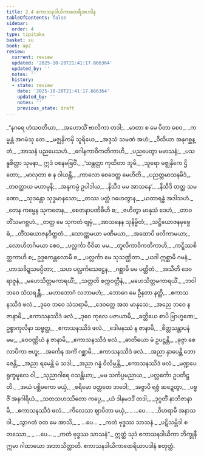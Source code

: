 ```yaml
---
title: 2.4 ဧကာသနဒါယိကာထေရီအပဒါန
tableOfContents: false
sidebar:
  order: 4
type: tipitaka
basket: su
book: ap2
review:
  current: review
  updated: '2025-10-20T21:41:17.666364'
  updated_by: ''
  notes: ''
  history:
  - state: review
    date: '2025-10-20T21:41:17.666364'
    updated_by: ''
    notes: ''
    previous_state: draft
---
```



<DynamicBreadcrumb />


<ReviewStatus review={frontmatter.review} showDetails={true} />

<HypothesisAnnotation frontmatter={frontmatter} />

<Division number="37" book="ap2" e="ch" v="20" p="19">

<Paragraph number="199" type="verses" book="ap2">
_“နဂရေ ဟံသဝတိယာ,_  
_အဟောသိံ ဗာလိကာ တဒါ;_  
_မာတာ စ မေ ပိတာ စေဝ,_  
_ကမ္မန္တံ အဂမံသု တေ._  

</Paragraph>

</Division>
<Division number="38" book="ap2" e="ch" v="20" p="19">

<Paragraph number="200" type="verses" book="ap2">
_မဇ္ဈနှိကမှိ သူရိယေ,_  
_အဒ္ဒသံ သမဏံ အဟံ;_  
_ဝီထိယာ အနုဂစ္ဆန္တံ,_  
_အာသနံ ပညပေသဟံ._  

</Paragraph>

</Division>
<Division number="39" book="ap2" e="ch" v="20" p="19">

<Paragraph number="201" type="verses" book="ap2">
_ဂေါနကာဝိကတိကာဟိ,_  
_ပညပေတွာ မမာသနံ;_  
_ပသန္နစိတ္တာ သုမနာ,_  
ဣဒံ ဝစနမဗြဝိံ._  

</Paragraph>

</Division>
<Division number="40" book="ap2" e="ch" v="20" p="19">

<Paragraph number="202" type="verses" book="ap2">
_‘သန္တတ္တာ ကုထိတာ ဘူမိ,_  
_သူရော မဇ္ဈနှိကေ ဌိတော;_  
_မာလုတာ စ န ဝါယန္တိ,_  
_ကာလော စေဝေတ္ထ မေဟိတိ._  

</Paragraph>

</Division>
<Division number="41" book="ap2" e="ch" v="20" p="19">

<Paragraph number="203" type="verses" book="ap2">
_ပညတ္တမာသနမိဒံ,_  
_တဝတ္ထာယ မဟာမုနိ;_  
_အနုကမ္ပံ ဥပါဒါယ,_  
_နိသီဒ မမ အာသနေ’._  

</Paragraph>

</Division>
<Division number="42" book="ap2" e="ch" v="20" p="19">

<Paragraph number="204" type="verses" book="ap2">
_နိသီဒိ တတ္ထ သမဏော,_  
_သုဒန္တော သုဒ္ဓမာနသော;_  
_တဿ ပတ္တံ ဂဟေတွာန,_  
_ယထာရန္ဓံ အဒါသဟံ._  

</Paragraph>

</Division>
<Division number="43" book="ap2" e="ch" v="20" p="19">

<Paragraph number="205" type="verses" book="ap2">
_တေန ကမ္မေန သုကတေန,_  
_စေတနာပဏိဓီဟိ စ;_  
_ဇဟိတွာ မာနုသံ ဒေဟံ,_  
_တာဝတိံသမဂစ္ဆဟံ._  

</Paragraph>

</Division>
<Division number="44" book="ap2" e="ch" v="20" p="19">

<Paragraph number="206" type="verses" book="ap2">
_တတ္ထ မေ သုကတံ ဗျမှံ,_  
_အာသနေန သုနိမ္မိတံ;_  
_သဋ္ဌိယောဇနမုဗ္ဗေဓံ,_  
_တိံသယောဇနဝိတ္ထတံ._  

</Paragraph>

</Division>
<Division number="45" book="ap2" e="ch" v="20" p="19">

<Paragraph number="207" type="verses" book="ap2">
_သောဏ္ဏမယာ မဏိမယာ,_  
_အထောပိ ဖလိကာမယာ;_  
_လောဟိတင်္ဂမယာ စေဝ,_  
_ပလ္လင်္ကာ ဝိဝိဓာ မမ._  

</Paragraph>

</Division>
<Division number="46" book="ap2" e="ch" v="20" p="20">

<Paragraph number="208" type="verses" book="ap2">
_တူလိကာဝိကတိကာဟိ,_  
_ကဋ္ဋိဿစိတ္တကာဟိ စ;_  
ဥဒ္ဒဧကန္တလောမီ စ,_  
_ပလ္လင်္ကာ မေ သုသဏ္ဌိတာ._  

</Paragraph>

</Division>
<Division number="47" book="ap2" e="ch" v="20" p="20">

<Paragraph number="209" type="verses" book="ap2">
_ယဒါ ဣစ္ဆာမိ ဂမနံ,_  
_ဟာသခိဍ္ဍသမပ္ပိတာ;_  
_သဟ ပလ္လင်္ကသေဋ္ဌေန,_  
_ဂစ္ဆာမိ မမ ပတ္ထိတံ._  

</Paragraph>

</Division>
<Division number="48" book="ap2" e="ch" v="20" p="20">

<Paragraph number="210" type="verses" book="ap2">
_အသီတိ ဒေဝရာဇူနံ,_  
_မဟေသိတ္တမကာရယိံ;_  
_သတ္တတိ စက္ကဝတ္တီနံ,_  
_မဟေသိတ္တမကာရယိံ._  

</Paragraph>

</Division>
<Division number="49" book="ap2" e="ch" v="20" p="20">

<Paragraph number="211" type="verses" book="ap2">
_ဘဝါဘဝေ သံသရန္တီ,_  
_မဟာဘောဂံ လဘာမဟံ;_  
_ဘောဂေ မေ ဦနတာ နတ္ထိ,_  
_ဧကာသနဿိဒံ ဖလံ._  

</Paragraph>

</Division>
<Division number="50" book="ap2" e="ch" v="20" p="20">

<Paragraph number="212" type="verses" book="ap2">
_ဒုဝေ ဘဝေ သံသရာမိ,_  
_ဒေဝတ္တေ အထ မာနုသေ;_  
_အညေ ဘဝေ န ဇာနာမိ,_  
_ဧကာသနဿိဒံ ဖလံ._  

</Paragraph>

</Division>
<Division number="51" book="ap2" e="ch" v="20" p="20">

<Paragraph number="213" type="verses" book="ap2">
_ဒုဝေ ကုလေ ပဇာယာမိ,_  
_ခတ္တိယေ စာပိ ဗြာဟ္မဏေ;_  
ဥစ္စာကုလီနာ သဗ္ဗတ္ထ,_  
_ဧကာသနဿိဒံ ဖလံ._  

</Paragraph>

</Division>
<Division number="52" book="ap2" e="ch" v="20" p="20">

<Paragraph number="214" type="verses" book="ap2">
_ဒေါမနဿံ န ဇာနာမိ,_  
_စိတ္တသန္တာပနံ မမ;_  
_ဝေဝဏ္ဏိယံ န ဇာနာမိ,_  
_ဧကာသနဿိဒံ ဖလံ._  

</Paragraph>

</Division>
<Division number="53" book="ap2" e="ch" v="20" p="20">

<Paragraph number="215" type="verses" book="ap2">
_ဓာတိယော မံ ဥပဋ္ဌန္တိ,_  
_ခုဇ္ဇာ စေလာပိကာ ဗဟူ;_  
_အင်္ကေန အင်္ကံ ဂစ္ဆာမိ,_  
_ဧကာသနဿိဒံ ဖလံ._  

</Paragraph>

</Division>
<Division number="54" book="ap2" e="ch" v="20" p="20">

<Paragraph number="216" type="verses" book="ap2">
_အညာ နှာပေန္တိ ဘောဇေန္တိ,_  
_အညာ ရမေန္တိ မံ သဒါ;_  
_အညာ ဂန္ဓံ ဝိလိမ္ပန္တိ,_  
_ဧကာသနဿိဒံ ဖလံ._  

</Paragraph>

</Division>
<Division number="55" book="ap2" e="ch" v="20" p="20">

<Paragraph number="217" type="verses" book="ap2">
_မဏ္ဍပေ ရုက္ခမူလေ ဝါ,_  
_သုညာဂါရေ ဝသန္တိယာ;_  
_မမ သင်္ကပ္ပမညာယ,_  
_ပလ္လင်္ကော ဥပတိဋ္ဌတိ._  

</Paragraph>

</Division>
<Division number="56" book="ap2" e="ch" v="20" p="20">

<Paragraph number="218" type="verses" book="ap2">
_အယံ ပစ္ဆိမကော မယှံ,_  
_စရိမော ဝတ္တတေ ဘဝေါ;_  
_အဇ္ဇာပိ ရဇ္ဇံ ဆဍ္ဍေတွာ,_  
_ပဗ္ဗဇိံ အနဂါရိယံ._  

</Paragraph>

</Division>
<Division number="57" book="ap2" e="ch" v="20" p="21">

<Paragraph number="219" type="verses" book="ap2">
_သတသဟဿိတော ကပ္ပေ,_  
_ယံ ဒါနမဒဒိံ တဒါ;_  
_ဒုဂ္ဂတိံ နာဘိဇာနာမိ,_  
_ဧကာသနဿိဒံ ဖလံ._  

</Paragraph>

</Division>
<Division number="58" book="ap2" e="ch" v="20" p="21">

<Paragraph number="220" type="verses" book="ap2">
_ကိလေသာ ဈာပိတာ မယှံ,_  
_ …ပေ… _  
_ဝိဟရာမိ အနာသဝါ._  

</Paragraph>

</Division>
<Division number="59" book="ap2" e="ch" v="20" p="21">

<Paragraph number="221" type="verses" book="ap2">
_သွာဂတံ ဝတ မေ အာသိ,_  
_ …ပေ… _  
_ကတံ ဗုဒ္ဓဿ သာသနံ._  

</Paragraph>

</Division>
<Division number="60" book="ap2" e="ch" v="20" p="21">

<Paragraph number="222" type="verses" book="ap2">
_ပဋိသမ္ဘိဒါ စတဿော,_  
_ …ပေ… _  
_ကတံ ဗုဒ္ဓဿ သာသနံ”._  

</Paragraph>

<Paragraph number="223" book="ap2">
ဣတ္ထံ သုဒံ ဧကာသနဒါယိကာ ဘိက္ခုနီ ဣမာ ဂါထာယော အဘာသိတ္ထာတိ.

</Paragraph>
</Division>

<Paragraph number="224" type="center" book="ap2">
ဧကာသနဒါယိကာထေရိယာပဒါနံ စတုတ္ထံ.
</Paragraph>